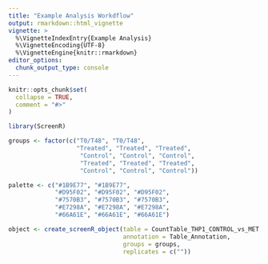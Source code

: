 ```yaml
---
title: "Example Analysis Workdflow"
output: rmarkdown::html_vignette
vignette: >
  %\VignetteIndexEntry{Example Analysis}
  %\VignetteEncoding{UTF-8}
  %\VignetteEngine{knitr::rmarkdown}
editor_options: 
  chunk_output_type: console
---
```


```r
knitr::opts_chunk$set(
  collapse = TRUE,
  comment = "#>"
)
```

```r
library(ScreenR)
```


```r
groups <- factor(c("T0/T48", "T0/T48",
                   "Treated", "Treated", "Treated",
                    "Control", "Control", "Control",
                    "Treated", "Treated", "Treated",
                    "Control", "Control", "Control"))

palette <- c("#1B9E77", "#1B9E77",
             "#D95F02", "#D95F02", "#D95F02",
             "#7570B3", "#7570B3", "#7570B3",
             "#E7298A", "#E7298A", "#E7298A",
             "#66A61E", "#66A61E", "#66A61E")

object <- create_screenR_object(table = CountTable_THP1_CONTROL_vs_MET,
                                annotation = Table_Annotation,
                                groups = groups,
                                replicates = c(""))

```
























